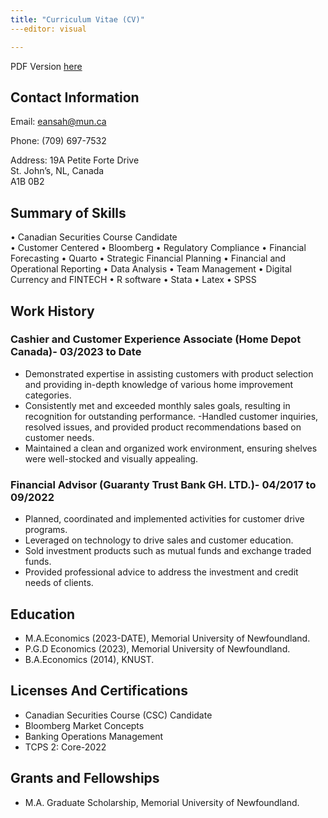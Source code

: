 ```yaml
---
title: "Curriculum Vitae (CV)"
---editor: visual

---
```




PDF Version [here](docs/Curriculum Vitae.pdf)

## Contact Information

Email: [eansah@mun.ca](mailto:eansah@mun.ca)

Phone: (709) 697-7532

Address: 19A Petite Forte Drive   
         St. John's, NL, Canada   
         A1B 0B2


## Summary of Skills

•	Canadian Securities Course Candidate                     
•	Customer Centered 
•	Bloomberg
•	Regulatory Compliance
•	Financial Forecasting
•	Quarto
•	Strategic Financial Planning
•	Financial and Operational Reporting
•	Data Analysis
•	Team Management
•	Digital Currency and FINTECH
•	R software
•	Stata
•	Latex
•	SPSS


## Work History
### Cashier and Customer Experience Associate (Home Depot Canada)- 03/2023 to Date

- Demonstrated expertise in assisting customers with product selection and providing in-depth knowledge of various home improvement categories.
- Consistently met and exceeded monthly sales goals, resulting in recognition for outstanding performance.
-Handled customer inquiries, resolved issues, and provided product recommendations based on customer needs.
-	Maintained a clean and organized work environment, ensuring shelves were well-stocked and visually appealing.

### Financial Advisor (Guaranty Trust Bank GH. LTD.)- 04/2017 to 09/2022

- Planned, coordinated and implemented activities for customer drive programs.
- Leveraged on technology to drive sales and customer education. 
- Sold investment products such as mutual funds and exchange traded funds. 
-	Provided professional advice to address the investment and credit needs of clients. 


## Education

- M.A.Economics (2023-DATE), Memorial University of Newfoundland.
- P.G.D Economics (2023), Memorial University of Newfoundland.
- B.A.Economics (2014), KNUST. 


## Licenses And Certifications

- Canadian Securities Course (CSC) Candidate
- Bloomberg Market Concepts
- Banking Operations Management
- TCPS 2: Core-2022


## Grants and Fellowships

-  M.A. Graduate Scholarship, Memorial University of Newfoundland. 






